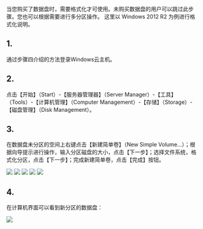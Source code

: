 当您购买了数据盘时，需要格式化才可使用。未购买数据盘的用户可以跳过此步骤。您也可以根据需要进行多分区操作。
这里以 Windows 2012 R2 为例进行格式化说明。

## 1.

通过步骤四介绍的方法登录Windows云主机。

## 2.

点击【开始】（Start）-【服务器管理器】（Server Manager）-【工具】（Tools）-【计算机管理】（Computer Management）-【存储】（Storage）-【磁盘管理】（Disk Management）。

## 3.

在数据盘未分区的空间上右键点击【新建简单卷】（New Simple Volume...）；根据向导提示进行操作，输入分区磁盘的大小，点击【下一步】；选择文件系统，格式化分区，点击【下一步】；完成新建简单卷，点击【完成】按钮。

![](https://dn-odum9helk.qbox.me/FgXztz5ZdHu4uMbwBjbZM9OJyhqI)
![](https://dn-odum9helk.qbox.me/FraaGUmfHKXAgqIvcZcrIW3mRX3G)
![](https://dn-odum9helk.qbox.me/FrlkseNaXZwpd7ROFjVXjGDXq6vb)
![](https://dn-odum9helk.qbox.me/Fh2CbdTqUFMXh42KSZtrudh_1M3k)
![](https://dn-odum9helk.qbox.me/FkhUhmhLPKoVnYevSajTAPGU__cu)

## 4.

在计算机界面可以看到新分区的数据盘：  

![](https://dn-odum9helk.qbox.me/FkI0XkneZ7oSqAhKemyU1-1t6KVr)

